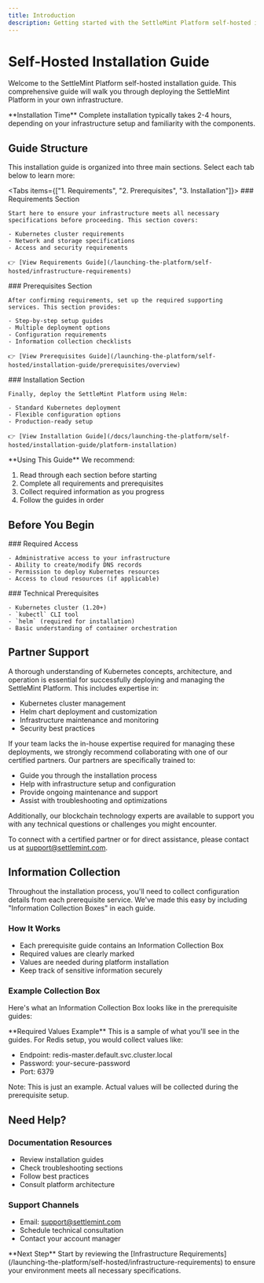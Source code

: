 ```yaml
---
title: Introduction
description: Getting started with the SettleMint Platform self-hosted installation
---
```





# Self-Hosted Installation Guide

Welcome to the SettleMint Platform self-hosted installation guide. This comprehensive guide will walk you through deploying the SettleMint Platform in your own infrastructure.

<Callout>
**Installation Time**
Complete installation typically takes 2-4 hours, depending on your infrastructure setup and familiarity with the components.
</Callout>

## Guide Structure

This installation guide is organized into three main sections. Select each tab below to learn more:

<Tabs items={["1. Requirements", "2. Prerequisites", "3. Installation"]}>
  <Tab value="1. Requirements">
    ### Requirements Section
    
    Start here to ensure your infrastructure meets all necessary specifications before proceeding. This section covers:

    - Kubernetes cluster requirements
    - Network and storage specifications
    - Access and security requirements

    👉 [View Requirements Guide](/launching-the-platform/self-hosted/infrastructure-requirements)
  </Tab>

  <Tab value="2. Prerequisites">
    ### Prerequisites Section
    
    After confirming requirements, set up the required supporting services. This section provides:

    - Step-by-step setup guides
    - Multiple deployment options
    - Configuration requirements
    - Information collection checklists

    👉 [View Prerequisites Guide](/launching-the-platform/self-hosted/installation-guide/prerequisites/overview)
  </Tab>

  <Tab value="3. Installation">
    ### Installation Section
    
    Finally, deploy the SettleMint Platform using Helm:

    - Standard Kubernetes deployment
    - Flexible configuration options
    - Production-ready setup

    👉 [View Installation Guide](/docs/launching-the-platform/self-hosted/installation-guide/platform-installation)
  </Tab>
</Tabs>

<Callout>
**Using This Guide**
We recommend:

1. Read through each section before starting
2. Complete all requirements and prerequisites
3. Collect required information as you progress
4. Follow the guides in order
</Callout>

## Before You Begin

<div className="grid grid-cols-1 md:grid-cols-2 gap-6 mb-8">
  <div>
    ### Required Access

    - Administrative access to your infrastructure
    - Ability to create/modify DNS records
    - Permission to deploy Kubernetes resources
    - Access to cloud resources (if applicable)
  </div>

  <div>
    ### Technical Prerequisites

    - Kubernetes cluster (1.20+)
    - `kubectl` CLI tool
    - `helm` (required for installation)
    - Basic understanding of container orchestration
  </div>
</div>

## Partner Support

A thorough understanding of Kubernetes concepts, architecture, and operation is essential for successfully deploying and managing the SettleMint Platform. This includes expertise in:

- Kubernetes cluster management
- Helm chart deployment and customization
- Infrastructure maintenance and monitoring
- Security best practices

If your team lacks the in-house expertise required for managing these deployments, we strongly recommend collaborating with one of our certified partners. Our partners are specifically trained to:

- Guide you through the installation process
- Help with infrastructure setup and configuration
- Provide ongoing maintenance and support
- Assist with troubleshooting and optimizations

Additionally, our blockchain technology experts are available to support you with any technical questions or challenges you might encounter.

To connect with a certified partner or for direct assistance, please contact us at support@settlemint.com.

## Information Collection

Throughout the installation process, you'll need to collect configuration details from each prerequisite service. We've made this easy by including "Information Collection Boxes" in each guide.

### How It Works

- Each prerequisite guide contains an Information Collection Box
- Required values are clearly marked
- Values are needed during platform installation
- Keep track of sensitive information securely

### Example Collection Box

Here's what an Information Collection Box looks like in the prerequisite guides:

<Callout type="info">
**Required Values Example**
This is a sample of what you'll see in the guides. For Redis setup, you would collect values like:

- Endpoint: redis-master.default.svc.cluster.local
- Password: your-secure-password
- Port: 6379

Note: This is just an example. Actual values will be collected during the prerequisite setup.
</Callout>

## Need Help?

### Documentation Resources

- Review installation guides
- Check troubleshooting sections
- Follow best practices
- Consult platform architecture

### Support Channels

- Email: support@settlemint.com
- Schedule technical consultation
- Contact your account manager

<Callout type="info">
**Next Step**
Start by reviewing the [Infrastructure Requirements](/launching-the-platform/self-hosted/infrastructure-requirements) to ensure your environment meets all necessary specifications.
</Callout>
